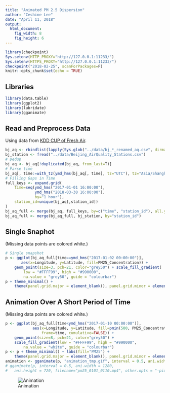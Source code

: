 ```yaml
---
title: "Animated PM 2.5 Dispersion"
author: "Ceshine Lee"
date: "April 11, 2018"
output:
  html_document:
    fig_width: 8
    fig_height: 6
---
```


```r
library(checkpoint)
Sys.setenv(HTTP_PROXY="http://127.0.0.1:11233/")
Sys.setenv(HTTPS_PROXY="http://127.0.0.1:11233/")
checkpoint("2018-02-25", scanForPackages=F)
knitr::opts_chunk$set(echo = TRUE)
```

## Libraries

```r
library(data.table)
library(ggplot2)
library(lubridate)
library(gganimate)
```

## Read and Preprocess Data

Using data from [KDD CUP of Fresh Air](https://biendata.com/competition/kdd_2018/data/).

```r
bj_aq <- rbindlist(lapply(Sys.glob("../data/bj_*_renamed_aq.csv", dirmark = FALSE), fread))
bj_station <- fread("../data/Beijing_AirQuality_Stations.csv")
# Dedup
bj_aq <- bj_aq[!duplicated(bj_aq, from_last=T)]
# Parse time
bj_aq[, time:=with_tz(ymd_hms(bj_aq[, time], tz="UTC"), tz="Asia/Shanghai")]
# Filling Gaps in Time
full_keys <- expand.grid(
    time=seq(ymd_hms("2017-01-01 16:00:00"), 
             ymd_hms("2018-03-30 16:00:00"), 
             by="1 hour"),
    station_id=unique(bj_aq[,station_id])
)
bj_aq_full <- merge(bj_aq, full_keys, by=c("time", "station_id"), all.y=T)
bj_aq_full <- merge(bj_aq_full, bj_station, by="station_id") 
```

## Single Snaphot
(Missing data points are colored white.)

```r
# Single snapshot
p <- ggplot(bj_aq_full[time==ymd_hms("2017-01-02 00:00:00")], 
       aes(x=Longitude, y=Latitude, fill=PM25_Concentration)) +
    geom_point(size=3, pch=21, color="grey50") + scale_fill_gradient(
        low = "#FFFF99", high = "#990000",
        na.value = "grey50", guide = "colourbar") 
p + theme_minimal() + 
    theme(panel.grid.major = element_blank(), panel.grid.minor = element_blank())
```

## Animation Over A Short Period of Time
(Missing data points are colored white.)

```r
p <- ggplot(bj_aq_full[time<ymd_hms("2017-01-10 00:00:00")], 
            aes(x=Longitude, y=Latitude, fill=pmin(500, PM25_Concentration),
                frame=time, cumulative=FALSE)) +
    geom_point(size=8, pch=21, color="grey50") + 
    scale_fill_gradient(low = "#FFFF99", high = "#990000",
        na.value = "white", guide = "colourbar") 
p <- p + theme_minimal() + labs(fill="PM25") +
    theme(panel.grid.major = element_blank(), panel.grid.minor = element_blank())
animation <- gganimate(p, "animation_tmp.gif", interval = 0.5, ani.width = 1280, ani.height = 720)
# gganimate(p, interval = 0.5, ani.width = 1280,
#   ani.height = 720, filename="pm25_0101_0110.mp4", other.opts = "-pix_fmt yuv420p")
```

![Animation](animation_tmp.gif)